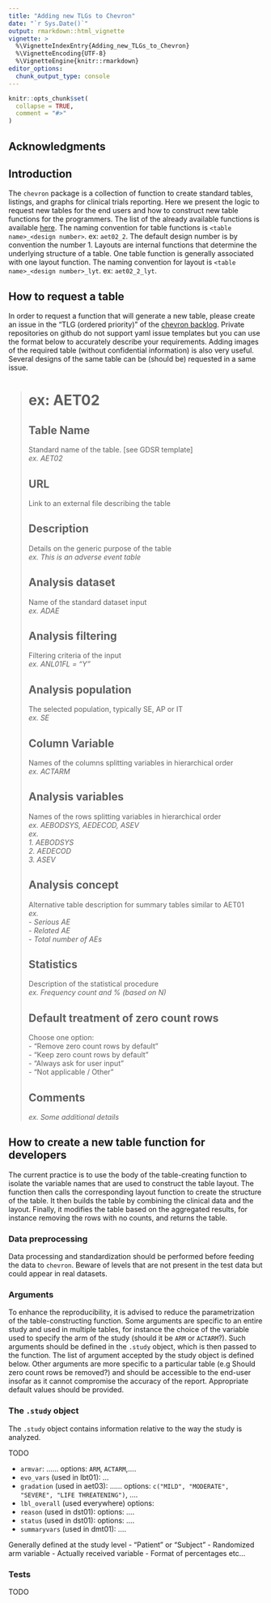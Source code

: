 ```yaml
---
title: "Adding new TLGs to Chevron"
date: "`r Sys.Date()`"
output: rmarkdown::html_vignette
vignette: >
  %\VignetteIndexEntry{Adding_new_TLGs_to_Chevron}
  %\VignetteEncoding{UTF-8}
  %\VignetteEngine{knitr::rmarkdown}
editor_options: 
  chunk_output_type: console
---
```


```r
knitr::opts_chunk$set(
  collapse = TRUE,
  comment = "#>"
)
```

## Acknowledgments

## Introduction 
The `chevron` package is a collection of function to create standard tables, listings, and graphs for clinical trials
reporting. Here we present the logic to request new tables for the end users and how to construct new table functions
for the programmers. The list of the already available functions is available
[here](https://glowing-giggle-c0c5190c.pages.github.io/reference/index.html). The naming convention for table functions
is `<table name>_<design number>`. ex: `aet02_2`. The default design number is by convention the number 1. Layouts are internal
functions that determine the underlying structure of a table. One table function is generally associated with one layout
function. The naming convention for layout is  `<table name>_<design number>_lyt`. ex: `aet02_2_lyt`.

## How to request a table
In order to request a function that will generate a new table, please create an issue in the "TLG (ordered priority)" of
the [chevron backlog](https://github.com/orgs/insightsengineering/projects/34). Private repositories on github do not
support yaml issue templates but you can use the format below to accurately describe your requirements. Adding images of
the required table (without confidential information) is also very useful. Several designs of the same table can be
(should be) requested in a same issue.

># ex: AET02
>
>## Table Name
>Standard name of the table. [see GDSR template]  
>_ex. AET02_
>
>## URL
>Link to an external file describing the table  
>
>## Description
>Details on the generic purpose of the table  
>_ex. This is an adverse event table_
>
>## Analysis dataset
>Name of the standard dataset input  
>_ex. ADAE_
>
>## Analysis filtering
>Filtering criteria of the input  
>_ex. ANL01FL = "Y"_
>
>## Analysis population
>The selected population, typically SE, AP or IT  
>_ex. SE_
>
>## Column Variable
>Names of the columns splitting variables in hierarchical order  
>_ex. ACTARM_
>
>## Analysis variables
>Names of the rows splitting variables in hierarchical order  
>_ex. AEBODSYS, AEDECOD, ASEV_  
>_ex._  
>    _1. AEBODSYS_  
>    _2. AEDECOD_  
>    _3. ASEV_  
>
>## Analysis concept
>Alternative table description for summary tables similar to AET01  
>_ex._  
>- _Serious AE_  
>- _Related AE_  
>- _Total number of AEs_  
>
>## Statistics
>Description of the statistical procedure  
>_ex. Frequency count and % (based on N)_
>
>## Default treatment of zero count rows
>Choose one option:  
>- "Remove zero count rows by default"  
>- "Keep zero count rows by default"  
>- "Always ask for user input"  
>- "Not applicable / Other"  
>
>## Comments
>_ex. Some additional details_

## How to create a new table function for developers
The current practice is to use the body of the table-creating function to isolate the variable names that are used to
construct the table layout. The function then calls the corresponding layout function to create the structure of the
table. It then builds the table by combining the clinical data and the layout. Finally, it modifies the table based on
the aggregated results, for instance removing the rows with no counts, and returns the table.

### Data preprocessing
Data processing and standardization should be performed before feeding the data to `chevron`. Beware of levels that are
not present in the test data but could appear in real datasets.

### Arguments
To enhance the reproducibility, it is advised to reduce the parametrization of the table-constructing function. Some
arguments are specific to an entire study and used in multiple tables, for instance the choice of the variable used to
specify the arm of the study (should it be `ARM` or `ACTARM`?). Such arguments should be defined in the `.study` object,
which is then passed to the function. The list of argument accepted by the study object is defined below.
Other arguments are more specific to a particular table (e.g Should zero count rows be removed?) and should be accessible to the end-user insofar as it cannot compromise the accuracy of the report. Appropriate default values should be provided.

### The `.study` object
The `.study` object contains information relative to the way the study is analyzed.

TODO

- `armvar`: ...... options: `ARM`, `ACTARM`,....
- `evo_vars` (used in lbt01):  ...
- `gradation` (used in aet03): ...... options: `c("MILD", "MODERATE", "SEVERE", "LIFE THREATENING")`, .... 
- `lbl_overall` (used everywhere) options:
- `reason` (used in dst01): options: .... 
- `status` (used in dst01): options: .... 
- `summaryvars` (used in dmt01): .... 

Generally defined at the study level
- "Patient" or "Subject"
- Randomized arm variable
- Actually received variable
- Format of percentages etc...


### Tests
TODO
